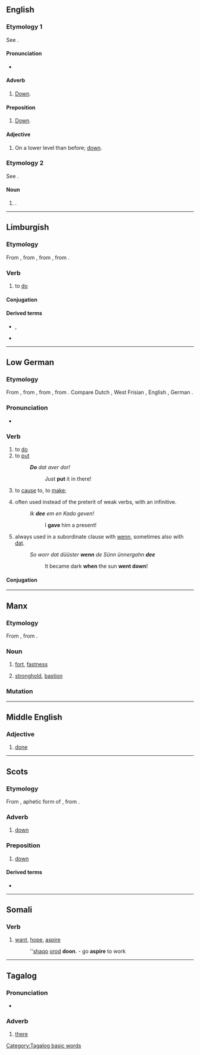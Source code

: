 {{also|do-on}}

==English==

===Etymology 1===
See {{l|en|down|id=direction}}.

====Pronunciation====
* {{IPA|/duːn/|lang=en}}

====Adverb====
{{en-adv|-}}

# {{lb|en|Geordie}} [[down|Down]].

====Preposition====
{{en-prep}}

# {{lb|en|Geordie}} [[down|Down]].

====Adjective====
{{en-adj|-}}

# {{lb|en|Geordie}} On a lower level than before; [[down]].

===Etymology 2===
{{senseid|en|dun}}
See {{l|en|dun|id=fort}}.

====Noun====
{{en-noun}}

# {{alternative form of|dun|lang=en|id=fort}}.

----

==Limburgish==

===Etymology===
{{PIE root|li|dʰeh₁}}
From {{inh|li|dum|doen}}, from {{inh|li|odt|duon}}, from {{inh|li|gem-pro|*dōną}}, from {{der|li|ine-pro|*dʰeh₁-}}.

===Verb===
{{head|li|verb}}

# to [[do]]

====Conjugation====
{{li-conj-auto}}

====Derived terms====
* {{l|li|euverdoon}}, {{l|li|óppernuuj doon}}
* {{l|li|euverdoonder}}

----

==Low German==

===Etymology===
{{PIE root|nds|dʰeh₁}}
From {{inh|nds|gml|dôn}}, from {{etyl|osx|nds}} {{m|osx|dōn}}, from {{etyl|gem-pro|nds}} {{m|gem-pro|*dōną}}, from {{etyl|ine-pro|nds}} {{m|ine-pro|*dʰeh₁-}}. Compare Dutch {{m|nds|doen}}, West Frisian {{m|fy|dwaan}}, English {{m|en|do}}, German {{m|de|tun}}.

===Pronunciation===
* {{IPA|/doʊ̯n/|lang=nds}}

===Verb===
{{head|nds|verb|third-person singular simple present|deit|past tense|dee|past participle|daan|auxiliary verb|hebben}}

# to [[do]]
# to [[put]]
#: '''''Do''' dat aver dor!''
#:: Just '''put''' it in there!
# {{lb|nds|auxiliary}} to [[cause]] to, to [[make]]; {{non-gloss definition|forms [[causative]] verbs}}
# {{lb|nds|auxiliary|preterite}} often used instead of the preterit of weak verbs, with an infinitive.
#: ''Ik '''dee''' em en Kado geven!''
#:: I '''gave''' him a present!
# {{lb|nds|auxiliary|preterite}} always used in a subordinate clause with [[wenn]], sometimes also with [[dat]].
#: ''So worr dat düüster '''wenn''' de Sünn ünnergahn '''dee'''''
#:: It became dark '''when''' the sun '''went down'''!

====Conjugation====
{{nds-conj-table<!--
-->|head=''doon'' (irregular verb)<!--

Present indicative
-->|do<!--
-->|deist<!--
-->|deit<!--
-->|doot<!--

Past indicative
-->|dee<!--
-->|deest<!--
-->|dee<!--
-->|deen<!--

Imperative
-->|do<!--
-->|doot<!--

Participles
-->|doon<!--
-->|daan<!--
-->}}

----

==Manx==

===Etymology===
From {{etyl|sga|gv}} {{m|sga|dún}}, from {{etyl|cel-pro|gv}} {{m|cel-pro|*dūnom||stronghold}}.

===Noun===
{{gv-noun|m|doonyn|doon}}

# [[fort]], [[fastness]]
#: {{ux|gv|[[ta|Ta]]'[[yn|n]] '''doon''' [[ard]] [[erskyn]] y [[balley|valley]].|t=''The '''fort''' commands the town.''|inline=1}}
# [[stronghold]], [[bastion]]

===Mutation===
{{gv mut cons|d|oon}}

----

==Middle English==

===Adjective===
{{head|enm|adjective}}

# [[done]]

----

==Scots==

===Etymology===
From {{etyl|ang|sco}} {{m|ang|dūne}}, aphetic form of {{m|ang|adune|adūne}}, from {{m|ang||of dūne|off the hill}}.

===Adverb===
{{sco-adv}}

# [[down]]

===Preposition===
{{sco-prep}}

# [[down]]

====Derived terms====
* {{l|sco|doon the stair}}

----

==Somali==

===Verb===
{{head|so|verb}}

# [[want]], [[hope]], [[aspire]]
#: ''[[shaqo]] [[orod]] '''doon'''. - go '''aspire''' to work

----

==Tagalog==

===Pronunciation===
* {{IPA|/doʔon/|lang=tl}}

===Adverb===
{{head|tl|adverb}}

# [[there]] {{n-g|(far from both the speaker and the listener)}}

[[Category:Tagalog basic words]]